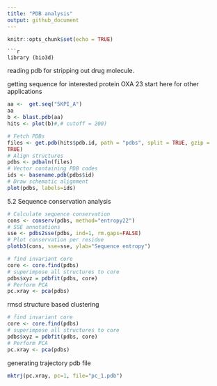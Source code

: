 ```yaml
---
title: "PDB analysis"
output: github_document
---
```


```r
knitr::opts_chunk$set(echo = TRUE)
```

<!-- ## PDB statistics  -->
<!-- import our PDB statistics CSV file and calculate percent structures by experimental method.  -->

<!-- ```{r} -->
<!-- p <- read.csv("Data Export Summary.csv", row.names=1) -->
<!-- ``` -->

<!-- ```{r} -->
<!-- percent <- (p$Total / sum(p$Total))*100 -->
<!-- names(percent) <- row.names(p) -->
<!-- percent -->
```
```r
library (bio3d)
```
 
 reading pdb for stripping out drug molecule. 
 
<!-- ```{r} -->
<!-- pdb <- read.pdb("1hsg") -->

<!-- print(pdb) -->
<!-- attributes(pdb) -->
<!-- head(pdb$atom) -->
<!-- plot.bio3d(pdb$atom$b[pdb$calpha], sse=pdb, typ="l", ylab="B-factor") -->

<!-- ``` -->

<!-- selecting protein/ligand elements -->
<!-- ```{r} -->
<!-- inds.ligand <- atom.select(pdb, "ligand") -->
<!-- inds.protein <- atom.select(pdb, "protein") -->
<!-- inds.ligand -->
<!-- ``` -->
<!-- checking we have what we want  -->
<!-- ```{r} -->
<!-- head(pdb$atom[inds.protein$atom,]) -->
<!-- ``` -->

<!-- creating new pdb file outputs -->
<!-- ```{r} -->
<!-- pdb.ligand <- trim.pdb(pdb,inds = inds.ligand) -->
<!-- pdb.ligand -->
<!-- write.pdb(pdb.ligand, file="1hsg_ligand.pdb") -->

<!-- pdb.protein <- trim.pdb(pdb,inds = inds.protein) -->
<!-- write.pdb(pdb.ligand, file="1hsg_protein.pdb") -->
<!-- ``` -->

<!-- aligning multiple structures -->
<!-- ```{r} -->
<!-- ids <- c("1TND_B","1AGR_A","1TAG_A","1GG2_A","1KJY_A","4G5Q_A") -->
<!-- files <- get.pdb(ids, split = TRUE) -->

<!-- #extract and align the chains we are interested in  -->
<!-- pdbs <- pdbaln(files, fit = TRUE) -->

<!-- ``` -->
<!-- ```{r} -->
<!-- pdbs -->
<!-- ``` -->

getting sequence for interested protein OXA 23 
start here for other applications
```r
aa <-  get.seq("5KPI_A")
aa
b <- blast.pdb(aa)
hits <- plot(b)#,# cutoff = 200)
```

```r
# Fetch PDBs
files <- get.pdb(hits$pdb.id, path = "pdbs", split = TRUE, gzip =
TRUE)
# Align structures
pdbs <- pdbaln(files)
# Vector containing PDB codes
ids <- basename.pdb(pdbs$id)
# Draw schematic alignment
plot(pdbs, labels=ids)
```
5.2 Sequence conservation analysis

```r
# Calculate sequence conservation
cons <- conserv(pdbs, method="entropy22")
# SSE annotations
sse <- pdbs2sse(pdbs, ind=1, rm.gaps=FALSE)
# Plot conservation per residue
plotb3(cons, sse=sse, ylab="Sequence entropy")
```

```r
# find invariant core
core <- core.find(pdbs)
# superimpose all structures to core
pdbs$xyz = pdbfit(pdbs, core)
# Perform PCA
pc.xray <- pca(pdbs)
```

rmsd structure based clustering 

```r
# find invariant core
core <- core.find(pdbs)
# superimpose all structures to core
pdbs$xyz = pdbfit(pdbs, core)
# Perform PCA
pc.xray <- pca(pdbs)
```


generating trajectory pdb file 
```r
mktrj(pc.xray, pc=1, file="pc_1.pdb")
```

